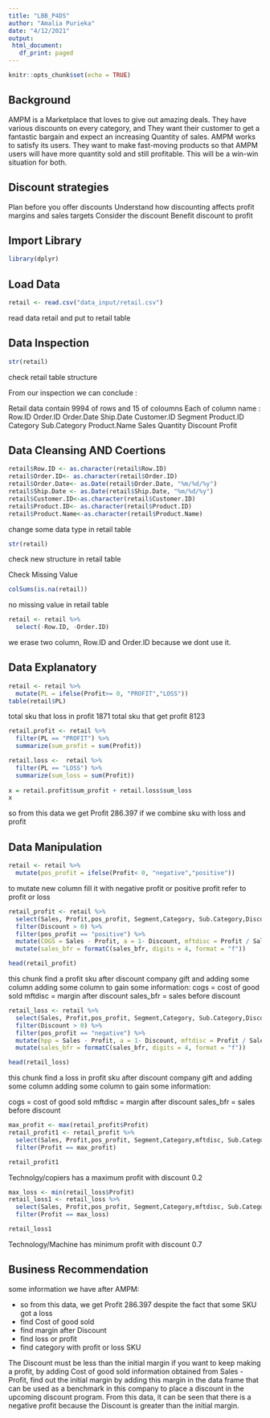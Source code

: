```yaml
---
title: "LBB_P4DS"
author: "Amalia Purieka"
date: "4/12/2021"
output: 
 html_document:
   df_print: paged
---
```


```r
knitr::opts_chunk$set(echo = TRUE)
```

## Background

AMPM is a Marketplace that loves to give out amazing deals. They have various discounts on every category, and They want their customer to get a fantastic bargain and expect an increasing Quantity of sales. AMPM works to satisfy its users. They want to make fast-moving products so that AMPM users will have more quantity sold and still profitable. This will be a win-win situation for both.

## Discount strategies

Plan before you offer discounts
Understand how discounting affects profit margins and sales targets
Consider the discount
Benefit discount to profit

## Import Library

```r
library(dplyr)
```


## Load Data

```r
retail <- read.csv("data_input/retail.csv")
```

read data retail and put to retail table

## Data Inspection

```r
str(retail)
```
check retail table structure

From our inspection we can conclude :

Retail data contain 9994 of rows and 15 of coloumns
Each of column name :
Row.ID
Order.ID
Order.Date
Ship.Date
Customer.ID
Segment
Product.ID
Category
Sub.Category
Product.Name
Sales
Quantity
Discount
Profit

## Data Cleansing AND Coertions

```r
retail$Row.ID <- as.character(retail$Row.ID)
retail$Order.ID<- as.character(retail$Order.ID)
retail$Order.Date<- as.Date(retail$Order.Date, "%m/%d/%y")
retail$Ship.Date <- as.Date(retail$Ship.Date, "%m/%d/%y")
retail$Customer.ID<-as.character(retail$Customer.ID)
retail$Product.ID<- as.character(retail$Product.ID)
retail$Product.Name<-as.character(retail$Product.Name)
```

change some data type in retail table

```r
str(retail)
```

check new structure in retail table

Check Missing Value

```r
colSums(is.na(retail))
```

no missing value in retail table

```r
retail <- retail %>% 
  select(-Row.ID, -Order.ID)
```

we erase two column, Row.ID and Order.ID because we dont use it.

## Data Explanatory

```r
retail <- retail %>% 
  mutate(PL = ifelse(Profit>= 0, "PROFIT","LOSS"))
table(retail$PL)
```

total sku that loss in profit 1871
total sku that get profit 8123

```r
retail.profit <- retail %>% 
  filter(PL == "PROFIT") %>%
  summarize(sum_profit = sum(Profit))

retail.loss <-  retail %>% 
  filter(PL == "LOSS") %>%
  summarize(sum_loss = sum(Profit))
  
x = retail.profit$sum_profit + retail.loss$sum_loss
x
```

so from this data we get Profit 286.397 if we combine sku with loss and profit

## Data Manipulation

```r
retail <- retail %>% 
  mutate(pos_profit = ifelse(Profit< 0, "negative","positive"))
```

to mutate new column fill it with negative profit or positive profit refer to profit or loss

```r
retail_profit <- retail %>% 
  select(Sales, Profit,pos_profit, Segment,Category, Sub.Category,Discount) %>% 
  filter(Discount > 0) %>% 
  filter(pos_profit == "positive") %>% 
  mutate(COGS = Sales - Profit, a = 1- Discount, mftdisc = Profit / Sales,sales_bfr = Sales/a) %>% 
  mutate(sales_bfr = formatC(sales_bfr, digits = 4, format = "f"))

head(retail_profit)
```

this chunk find a profit sku after discount company gift and adding some column adding some column to gain some information:
cogs = cost of good sold
mftdisc = margin after discount
sales_bfr = sales before discount

```r
retail_loss <- retail %>% 
  select(Sales, Profit,pos_profit, Segment,Category, Sub.Category,Discount) %>% 
  filter(Discount > 0) %>% 
  filter(pos_profit == "negative") %>% 
  mutate(hpp = Sales - Profit, a = 1- Discount, mftdisc = Profit / Sales,sales_bfr = Sales/a) %>% 
  mutate(sales_bfr = formatC(sales_bfr, digits = 4, format = "f"))

head(retail_loss)
```

this chunk find a loss in profit sku after discount company gift and adding some column
adding some column to gain some information:

cogs = cost of good sold
mftdisc = margin after discount
sales_bfr = sales before discount

```r
max_profit <- max(retail_profit$Profit)
retail_profit1 <- retail_profit %>% 
  select(Sales, Profit,pos_profit, Segment,Category,mftdisc, Sub.Category,Discount) %>% 
  filter(Profit == max_profit)

retail_profit1
```
Technolgy/copiers has a maximum profit with discount 0.2

```r
max_loss <- min(retail_loss$Profit)
retail_loss1 <- retail_loss %>% 
  select(Sales, Profit,pos_profit, Segment,Category,mftdisc, Sub.Category,Discount) %>% 
  filter(Profit == max_loss)

retail_loss1
```

Technology/Machine has minimum profit with discount 0.7

## Business Recommendation

some information we have after AMPM:

- so from this data, we get Profit 286.397 despite the fact that some SKU got a loss
- find Cost of good sold
- find margin after Discount
- find loss or profit
- find category with profit or loss SKU

The Discount must be less than the initial margin if you want to keep making a profit, by adding Cost of good sold information obtained from Sales - Profit, find out the initial margin by adding this margin in the data frame that can be used as a benchmark in this company to place a discount in the upcoming discount program. From this data, it can be seen that there is a negative profit because the Discount is greater than the initial margin.